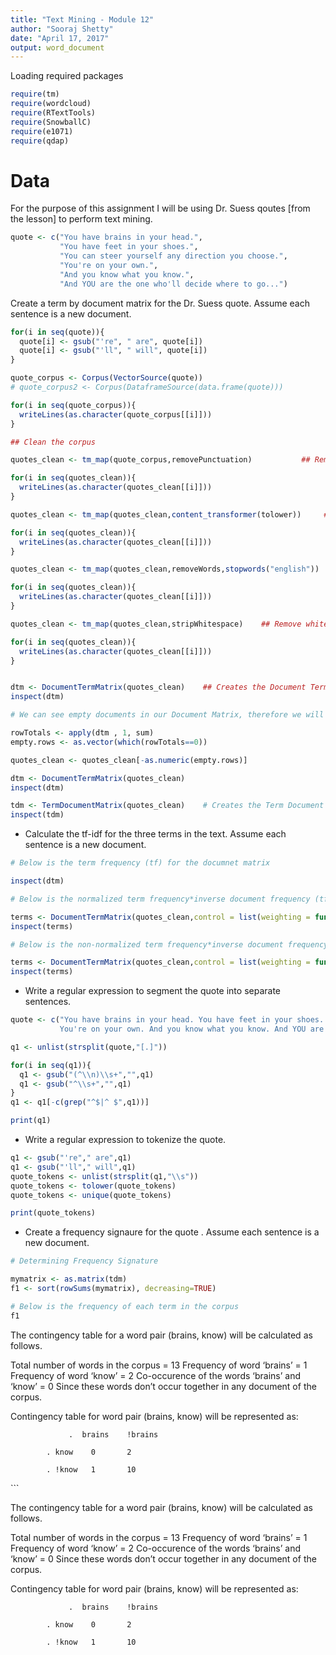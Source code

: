 ---
title: "Text Mining - Module 12"
author: "Sooraj Shetty"
date: "April 17, 2017"
output: word_document
---

Loading required packages 

```{r}
require(tm)
require(wordcloud)
require(RTextTools)
require(SnowballC)
require(e1071)
require(qdap)
```

# Data

For the purpose of this assignment I will be using Dr. Suess qoutes [from the lesson] to perform text mining.

```{r}
quote <- c("You have brains in your head.",
           "You have feet in your shoes.", 
           "You can steer yourself any direction you choose.",            
           "You're on your own.", 
           "And you know what you know.", 
           "And YOU are the one who'll decide where to go...")
```

Create a term by document matrix for the Dr. Suess quote. Assume each sentence is a new document.

```{r}

for(i in seq(quote)){ 
  quote[i] <- gsub("'re", " are", quote[i])   
  quote[i] <- gsub("'ll", " will", quote[i])
}

quote_corpus <- Corpus(VectorSource(quote))
# quote_corpus2 <- Corpus(DataframeSource(data.frame(quote)))

for(i in seq(quote_corpus)){
  writeLines(as.character(quote_corpus[[i]]))
}

## Clean the corpus

quotes_clean <- tm_map(quote_corpus,removePunctuation)           ## Remove the punctuations

for(i in seq(quotes_clean)){
  writeLines(as.character(quotes_clean[[i]]))
}

quotes_clean <- tm_map(quotes_clean,content_transformer(tolower))     ## Convert to lower case

for(i in seq(quotes_clean)){
  writeLines(as.character(quotes_clean[[i]]))
}

quotes_clean <- tm_map(quotes_clean,removeWords,stopwords("english"))    ## Remove the stop words

for(i in seq(quotes_clean)){
  writeLines(as.character(quotes_clean[[i]]))
}

quotes_clean <- tm_map(quotes_clean,stripWhitespace)    ## Remove whitespaces

for(i in seq(quotes_clean)){
  writeLines(as.character(quotes_clean[[i]]))
}


dtm <- DocumentTermMatrix(quotes_clean)    ## Creates the Document Term Matrix
inspect(dtm)

# We can see empty documents in our Document Matrix, therefore we will reomve them and create the matrix again

rowTotals <- apply(dtm , 1, sum)
empty.rows <- as.vector(which(rowTotals==0))

quotes_clean <- quotes_clean[-as.numeric(empty.rows)]

dtm <- DocumentTermMatrix(quotes_clean)
inspect(dtm)

tdm <- TermDocumentMatrix(quotes_clean)    # Creates the Term Document Matrix
inspect(tdm)


```

* Calculate the tf-idf for the three terms in the text. Assume each sentence is a new document.

```{r}

# Below is the term frequency (tf) for the documnet matrix

inspect(dtm)

# Below is the normalized term frequency*inverse document frequency (tf-idf)

terms <- DocumentTermMatrix(quotes_clean,control = list(weighting = function(x) weightTfIdf(x, normalize = TRUE)))
inspect(terms)

# Below is the non-normalized term frequency*inverse document frequency (tf-idf). It just give the idf for all the terms in the document

terms <- DocumentTermMatrix(quotes_clean,control = list(weighting = function(x) weightTfIdf(x, normalize = FALSE)))
inspect(terms)

```

* Write a regular expression to segment the quote into separate sentences.

```{r}

quote <- c("You have brains in your head. You have feet in your shoes. You can steer yourself any direction you choose.
           You're on your own. And you know what you know. And YOU are the one who'll decide where to go...")

q1 <- unlist(strsplit(quote,"[.]"))

for(i in seq(q1)){
  q1 <- gsub("(^\\n)\\s+","",q1) 
  q1 <- gsub("^\\s+","",q1)
}
q1 <- q1[-c(grep("^$|^ $",q1))]

print(q1)

```

* Write a regular expression to tokenize the quote.

```{r}

q1 <- gsub("'re"," are",q1)
q1 <- gsub("'ll"," will",q1)
quote_tokens <- unlist(strsplit(q1,"\\s"))
quote_tokens <- tolower(quote_tokens)
quote_tokens <- unique(quote_tokens)

print(quote_tokens)

```

* Create a frequency signaure for the quote . Assume each sentence is a new document.

```{r}

# Determining Frequency Signature

mymatrix <- as.matrix(tdm)
f1 <- sort(rowSums(mymatrix), decreasing=TRUE)

# Below is the frequency of each term in the corpus
f1

```

The contingency table for a word pair (brains, know) will be calculated as follows.

Total number of words in the corpus = 13
Frequency of word 'brains' = 1
Frequency of word 'know' = 2
Co-occurence of the words 'brains' and 'know' = 0 Since these words don't occur together in any document of the corpus.

Contingency table for word pair (brains, know) will be represented as:
      
                 .  brains    !brains

            . know    0       2

            . !know   1       10




```

The contingency table for a word pair (brains, know) will be calculated as follows.

Total number of words in the corpus = 13
Frequency of word 'brains' = 1
Frequency of word 'know' = 2
Co-occurence of the words 'brains' and 'know' = 0 Since these words don't occur together in any document of the corpus.

Contingency table for word pair (brains, know) will be represented as:
      
                 .  brains    !brains

            . know    0       2

            . !know   1       10
